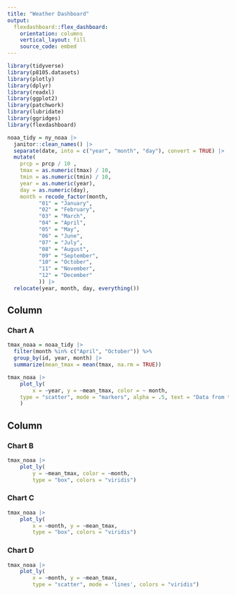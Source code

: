 ```yaml
---
title: "Weather Dashboard"
output: 
  flexdashboard::flex_dashboard:
    orientation: columns
    vertical_layout: fill
    source_code: embed
---
```


```r
library(tidyverse)
library(p8105.datasets)
library(plotly)
library(dplyr)
library(readxl)
library(ggplot2)
library(patchwork)
library(lubridate)
library(ggridges)
library(flexdashboard)
```

```r
noaa_tidy = ny_noaa |>  
  janitor::clean_names() |>  
  separate(date, into = c("year", "month", "day"), convert = TRUE) |> 
  mutate(
    prcp = prcp / 10 ,
    tmax = as.numeric(tmax) / 10,
    tmin = as.numeric(tmin) / 10,
    year = as.numeric(year),
    day = as.numeric(day), 
    month = recode_factor(month,
          "01" = "January",
          "02" = "February",
          "03" = "March",
          "04" = "April",
          "05" = "May",
          "06" = "June",
          "07" = "July",
          "08" = "August",
          "09" = "September",
          "10" = "October",
          "11" = "November",
          "12" = "December"
          )) |>  
  relocate(year, month, day, everything())
```


Column {data-width=650}
-----------------------------------------------------------------------

### Chart A

```r
tmax_noaa = noaa_tidy |> 
  filter(month %in% c("April", "October")) %>% 
  group_by(id, year, month) |>  
  summarize(mean_tmax = mean(tmax, na.rm = TRUE))

tmax_noaa |> 
    plot_ly(
        x = ~year, y = ~mean_tmax, color = ~ month,
    type = "scatter", mode = "markers", alpha = .5, text = "Data from the NOAA dataset"
    )
```

Column {data-width=350}
-----------------------------------------------------------------------

### Chart B

```r
tmax_noaa |>
    plot_ly(
        y = ~mean_tmax, color = ~month,
        type = "box", colors = "viridis")
```

### Chart C

```r
tmax_noaa |>
    plot_ly(
        x = ~month, y = ~mean_tmax,
        type = "box", colors = "viridis")
```


### Chart D

```r

tmax_noaa |>
    plot_ly(
        x = ~month, y = ~mean_tmax,
        type = "scatter", mode = 'lines', colors = "viridis")

```


